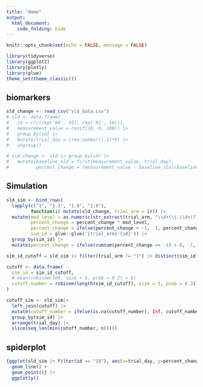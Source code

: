 ```yaml
---
title: "demo"
output: 
  html_document:
    code_folding: hide
---
```


```r
knitr::opts_chunk$set(echo = FALSE, message = FALSE)
```

```r
library(tidyverse)
library(ggplot2)
library(plotly)
library(glue)
theme_set(theme_classic())
```

## biomarkers

```r
sld_change <- read_csv("sld_data.csv")
# sld <- data.frame(
#   id = c(c(rep('00', 10), rep('01', 10))),
#   measurement_value = runif(20, 0, 100)) |>
#   group_by(id) |>
#   mutate(trial_day = (row_number()-1)*9) |>
#   ungroup()

# sld_change <- sld |> group_by(id) |>
#   mutate(baseline_sld = first(measurement_value, trial_day),
#          percent_change = (measurement_value - baseline_sld)/baseline_sld)
```

## Simulation

```r
sld_sim <- bind_rows(
  lapply(c("1", "1.3", "1.6", "1.9"), 
         function(i) mutate(sld_change, trial_arm = i))) |>
  mutate(mod_level = as.numeric(str_extract(trial_arm, "\\d+(\\.\\d+)?")),
         percent_change = percent_change * mod_level,
         percent_change = ifelse(percent_change < -1, -1, percent_change),
         sim_id = glue::glue('{trial_arm}-{id}')) |>
  group_by(sim_id) |>
  mutate(percent_change = ifelse(cumsum(percent_change == -1) > 0, -1, percent_change))

sim_id_cutoff = sld_sim |> filter(trial_arm != "1") |> distinct(sim_id) |> pull()

cutoff <- data.frame(
  sim_id = sim_id_cutoff,
  # mean(rnbinom(100, size = 5, prob = 0.3) < 6)
  cutoff_number = rnbinom(length(sim_id_cutoff), size = 5, prob = 0.3)
)

cutoff_sim <- sld_sim|>
  left_join(cutoff) |>
  mutate(cutoff_number = ifelse(is.na(cutoff_number), Inf, cutoff_number)) |>
  group_by(sim_id) |>
  arrange(trial_day) |>
  slice(seq_len(min(cutoff_number, n())))
```

## spiderplot

```r
{ggplot(sld_sim |> filter(id == "18"), aes(x=trial_day, y=percent_change, group=sim_id , color=trial_arm))+
  geom_line() +
  geom_point()} |>
  ggplotly()
```
